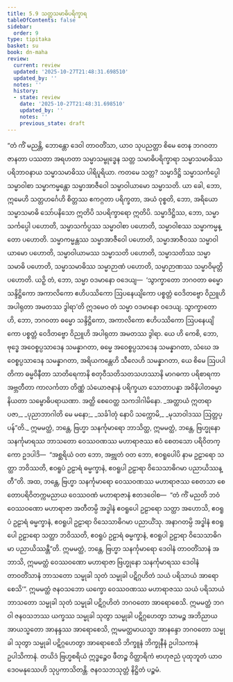 ```yaml
---
title: 5.9 သတ္တသမာဓိပရိက္ခာရ
tableOfContents: false
sidebar:
  order: 9
type: tipitaka
basket: su
book: dn-maha
review:
  current: review
  updated: '2025-10-27T21:48:31.698510'
  updated_by: ''
  notes: ''
  history:
  - state: review
    date: '2025-10-27T21:48:31.698510'
    updated_by: ''
    notes: ''
    previous_state: draft
---
```



<ReviewStatus review={frontmatter.review} showDetails={true} />

<HypothesisAnnotation frontmatter={frontmatter} />

<DynamicBreadcrumb />

<Division number="290" book="dn-maha" e="ch" v="7" p="175">

<Paragraph number="637" book="dn-maha">
“တံ ကိံ မညန္တိ, ဘောန္တော ဒေဝါ တာဝတိံသာ, ယာဝ သုပညတ္တာ စိမေ တေန ဘဂဝတာ ဇာနတာ ပဿတာ အရဟတာ သမ္မာသမ္ဗုဒ္ဓေန သတ္တ သမာဓိပရိက္ခာရာ သမ္မာသမာဓိဿ ပရိဘာဝနာယ သမ္မာသမာဓိဿ ပါရိပူရိယာ. ကတမေ သတ္တ? သမ္မာဒိဋ္ဌိ သမ္မာသင်္ကပ္ပေါ သမ္မာဝါစာ သမ္မာကမ္မန္တော သမ္မာအာဇီဝေါ သမ္မာဝါယာမော သမ္မာသတိ. ယာ ခေါ, ဘော, ဣမေဟိ သတ္တဟင်္ဂေဟိ စိတ္တဿ ဧကဂ္ဂတာ ပရိက္ခတာ, အယံ ဝုစ္စတိ, ဘော, အရိယော သမ္မာသမာဓိ သော်ပနိသော ဣတိပိ သပရိက္ခာရော ဣတိပိ. သမ္မာဒိဋ္ဌိဿ, ဘော, သမ္မာသင်္ကပ္ပေါ ပဟောတိ, သမ္မာသင်္ကပ္ပဿ သမ္မာဝါစာ ပဟောတိ, သမ္မာဝါစဿ သမ္မာကမ္မန္တော ပဟောတိ. သမ္မာကမ္မန္တဿ သမ္မာအာဇီဝေါ ပဟောတိ, သမ္မာအာဇီဝဿ သမ္မာဝါယာမော ပဟောတိ, သမ္မာဝါယာမဿ သမ္မာသတိ ပဟောတိ, သမ္မာသတိဿ သမ္မာသမာဓိ ပဟောတိ, သမ္မာသမာဓိဿ သမ္မာဉာဏံ ပဟောတိ, သမ္မာဉာဏဿ သမ္မာဝိမုတ္တိ ပဟောတိ. ယဉှိ တံ, ဘော, သမ္မာ ဝဒမာနော ဝဒေယျ—  ‘သွာက္ခာတော ဘဂဝတာ ဓမ္မော သန္ဒိဋ္ဌိကော အကာလိကော ဧဟိပဿိကော ဩပနေယျိကော ပစ္စတ္တံ ဝေဒိတဗ္ဗော ဝိညူဟိ အပါရုတာ အမတဿ ဒွါရာ’တိ ဣဒမေဝ တံ သမ္မာ ဝဒမာနော ဝဒေယျ. သွာက္ခာတော ဟိ, ဘော, ဘဂဝတာ ဓမ္မော သန္ဒိဋ္ဌိကော, အကာလိကော ဧဟိပဿိကော ဩပနေယျိကော ပစ္စတ္တံ ဝေဒိတဗ္ဗော ဝိညူဟိ အပါရုတာ အမတဿ ဒွါရာ.
</Paragraph>

<Paragraph number="638" book="dn-maha">
ယေ ဟိ ကေစိ, ဘော, ဗုဒ္ဓေ အဝေစ္စပ္ပသာဒေန သမန္နာဂတာ, ဓမ္မေ အဝေစ္စပ္ပသာဒေန သမန္နာဂတာ, သံဃေ အဝေစ္စပ္ပသာဒေန သမန္နာဂတာ, အရိယကန္တေဟိ သီလေဟိ သမန္နာဂတာ, ယေ စိမေ ဩပပါတိကာ ဓမ္မဝိနီတာ သာတိရေကာနိ စတုဝီသတိသတသဟဿာနိ မာဂဓကာ ပရိစာရကာ အဗ္ဘတီတာ ကာလင်္ကတာ တိဏ္ဏံ သံယောဇနာနံ ပရိက္ခယာ သောတာပန္နာ အဝိနိပါတဓမ္မာ နိယတာ သမ္ဗောဓိပရာယဏာ. အတ္ထိ စေဝေတ္ထ သကဒါဂါမိနော.
</Paragraph>

<Paragraph number="639" type="verses" book="dn-maha">
_အတ္ထာယံ ဣတရာ ပဇာ,_  
_ပုညာဘာဂါတိ မေ မနော;_  
_သင်္ခါတုံ နောပိ သက္ကောမိ,_  
_မုသာဝါဒဿ ဩတ္တပ္ပန်”တိ._  

</Paragraph>

</Division>
<Division number="291" book="dn-maha" e="ch" v="7" p="176">

<Paragraph number="640" book="dn-maha">
ဣမမတ္ထံ, ဘန္တေ, ဗြဟ္မာ သနင်္ကုမာရော ဘာသိတ္ထ, ဣမမတ္ထံ, ဘန္တေ, ဗြဟ္မုနော သနင်္ကုမာရဿ ဘာသတော ဝေဿဝဏဿ မဟာရာဇဿ ဧဝံ စေတသော ပရိဝိတက္ကော ဥဒပါဒိ—  “အစ္ဆရိယံ ဝတ ဘော, အဗ္ဘုတံ ဝတ ဘော, ဧဝရူပေါပိ နာမ ဥဠာရော သတ္ထာ ဘဝိဿတိ, ဧဝရူပံ ဥဠာရံ ဓမ္မက္ခာနံ, ဧဝရူပါ ဥဠာရာ ဝိသေသာဓိဂမာ ပညာယိဿန္တီ”တိ. အထ, ဘန္တေ, ဗြဟ္မာ သနင်္ကုမာရော ဝေဿဝဏဿ မဟာရာဇဿ စေတသာ စေတောပရိဝိတက္ကမညာယ ဝေဿဝဏံ မဟာရာဇာနံ ဧတဒဝေါစ—  “တံ ကိံ မညတိ ဘဝံ ဝေဿဝဏော မဟာရာဇာ အတီတမ္ပိ အဒ္ဓါနံ ဧဝရူပေါ ဥဠာရော သတ္ထာ အဟောသိ, ဧဝရူပံ ဥဠာရံ ဓမ္မက္ခာနံ, ဧဝရူပါ ဥဠာရာ ဝိသေသာဓိဂမာ ပညာယိံသု. အနာဂတမ္ပိ အဒ္ဓါနံ ဧဝရူပေါ ဥဠာရော သတ္ထာ ဘဝိဿတိ, ဧဝရူပံ ဥဠာရံ ဓမ္မက္ခာနံ, ဧဝရူပါ ဥဠာရာ ဝိသေသာဓိဂမာ ပညာယိဿန္တီ”တိ.
</Paragraph>

</Division>
<Division number="292" book="dn-maha" e="ch" v="7" p="176">

<Paragraph number="641" book="dn-maha">
ဣမမတ္ထံ, ဘန္တေ, ဗြဟ္မာ သနင်္ကုမာရော ဒေဝါနံ တာဝတိံသာနံ အဘာသိ, ဣမမတ္ထံ ဝေဿဝဏော မဟာရာဇာ ဗြဟ္မုနော သနင်္ကုမာရဿ ဒေဝါနံ တာဝတိံသာနံ ဘာသတော သမ္မုခါ သုတံ သမ္မုခါ ပဋိဂ္ဂဟိတံ သယံ ပရိသာယံ အာရောစေသိ’”.
</Paragraph>

<Paragraph number="642" book="dn-maha">
ဣမမတ္ထံ ဇနဝသဘော ယက္ခော ဝေဿဝဏဿ မဟာရာဇဿ သယံ ပရိသာယံ ဘာသတော သမ္မုခါ သုတံ သမ္မုခါ ပဋိဂ္ဂဟိတံ ဘဂဝတော အာရောစေသိ. ဣမမတ္ထံ ဘဂဝါ ဇနဝသဘဿ ယက္ခဿ သမ္မုခါ သုတွာ သမ္မုခါ ပဋိဂ္ဂဟေတွာ သာမဉ္စ အဘိညာယ အာယသ္မတော အာနန္ဒဿ အာရောစေသိ, ဣမမတ္ထမာယသ္မာ အာနန္ဒော ဘဂဝတော သမ္မုခါ သုတွာ သမ္မုခါ ပဋိဂ္ဂဟေတွာ အာရောစေသိ ဘိက္ခူနံ ဘိက္ခုနီနံ ဥပါသကာနံ ဥပါသိကာနံ. တယိဒံ ဗြဟ္မစရိယံ ဣဒ္ဓဉ္စေဝ ဖီတဉ္စ ဝိတ္ထာရိကံ ဗာဟုဇညံ ပုထုဘူတံ ယာဝ ဒေဝမနုဿေဟိ သုပ္ပကာသိတန္တိ.

</Paragraph>
</Division>

<Paragraph number="643" type="center" book="dn-maha">
ဇနဝသဘသုတ္တံ နိဋ္ဌိတံ ပဉ္စမံ.
</Paragraph>